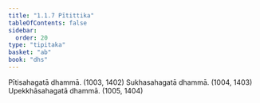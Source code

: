```yaml
---
title: "1.1.7 Pītittika"
tableOfContents: false
sidebar:
  order: 20
type: "tipitaka"
basket: "ab"
book: "dhs"
---
```



<DynamicBreadcrumb />

<Division number="7" book="dhs" bookNo="29" page="2">

<Paragraph number="20" book="dhs">
Pītisahagatā dhammā. (<Emphasis>1003, 1402</Emphasis>)
</Paragraph>

<Paragraph number="21" book="dhs">
Sukhasahagatā dhammā. (<Emphasis>1004, 1403</Emphasis>)
</Paragraph>

<Paragraph number="22" book="dhs">
Upekkhāsahagatā dhammā. (<Emphasis>1005, 1404</Emphasis>)
</Paragraph>
</Division>